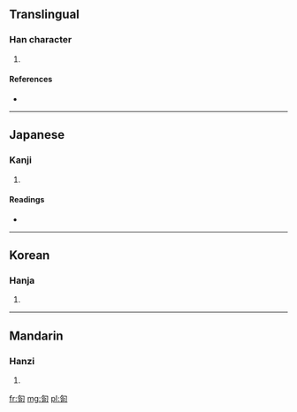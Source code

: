 ==Translingual==

===Han character===
{{Han char|rn=20|rad=勹|as=06|sn=8|four=|canj=心人一口 (POMR), X心人一口 (XPOMR)}}

# {{defn|Han|sort=勹06}}

====References====
* {{Han ref|kx=0151.150|dkj=02525|dj=0340.200|hdz=10258.150|uh=530C|ud=21260}}

----

==Japanese==

===Kanji===
{{ja-kanji|grade=|rs=勹06}}

# {{defn|Japanese|sort=勹06}}

====Readings====
* {{ja-readings|on=[[こう]] (kō)|kun=[[あう]] (au), [[めぐる]] (meguru)}}

----

==Korean==

===Hanja===
{{ko-hanja|hangeul=합|rv=hap|mr=hap}}

# {{defn|Korean|sort=勹06}}

----

==Mandarin==

===Hanzi===
{{cmn-hanzi|pin=[[gé]] ([[ge2]])|wg=ko<sup>2</sup>}}

# {{defn|Mandarin|sort=勹06}}

[[fr:匌]]
[[mg:匌]]
[[pl:匌]]